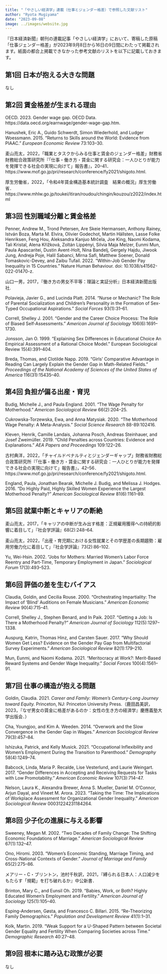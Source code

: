 ```yaml
---
title: "「やさしい経済学」連載（仕事とジェンダー格差）で参照した文献リスト"
author: "Ryota Mugiyama"
date: "2023-09-08"
image: ../images/website.jpg
---
```


『日本経済新聞』朝刊の連載記事「やさしい経済学」において、寄稿した原稿「仕事ジェンダー格差」が2023年9月8日から16日の9日間にわたって掲載されます。紙面の都合上掲載できなかった参考文献のリストを以下に記載しておきます。

## 第1回 日本が抱える大きな問題
なし

## 第2回 賃金格差が生まれる理由
OECD. 2023. Gender wage gap. OECD Data. https://data.oecd.org/earnwage/gender-wage-gap.htm.

Hanushek, Eric A., Guido Schwerdt, Simon Wiederhold, and Ludger Woessmann. 2015. "Returns to Skills around the World: Evidence from PIAAC." *European Economic Review* 73:103--30.

麦山亮太，2022，「職業とタスクからみる仕事と賃金のジェンダー格差」財務省財務総合政策研究所『「仕事・働き方・賃金に関する研究会：一人ひとりが能力を発揮できる社会の実現に向けて」報告書』，20--41．https://www.mof.go.jp/pri/research/conference/fy2021/shigoto.html.

厚生労働省，2022，「令和4年賃金構造基本統計調査　結果の概況」厚生労働省．https://www.mhlw.go.jp/toukei/itiran/roudou/chingin/kouzou/z2022/index.html


## 第3回 性別職域分離と賃金格差
Penner, Andrew M., Trond Petersen, Are Skeie Hermansen, Anthony Rainey, István Boza, Marta M. Elvira, Olivier Godechot, Martin Hällsten, Lasse Folke Henriksen, Feng Hou, Aleksandra Kanjuo Mrčela, Joe King, Naomi Kodama, Tali Kristal, Alena Křížková, Zoltán Lippényi, Silvia Maja Melzer, Eunmi Mun, Paula Apascaritei, Dustin Avent-Holt, Nina Bandelj, Gergely Hajdu, Jiwook Jung, Andreja Poje, Halil Sabanci, Mirna Safi, Matthew Soener, Donald Tomaskovic-Devey, and Zaibu Tufail. 2022. "Within-Job Gender Pay Inequality in 15 Countries." Nature Human Behaviour. doi: 10.1038/s41562-022-01470-z.

山口一男，2017，『働き方の男女不平等：理論と実証分析』日本経済新聞出版社.

Polavieja, Javier G., and Lucinda Platt. 2014. "Nurse or Mechanic? The Role of Parental Socialization and Children's Personality in the Formation of Sex-Typed Occupational Aspirations." *Social Forces* 93(1):31--61.

Correll, Shelley J. 2001. "Gender and the Career Choice Process: The Role of Biased Self‐Assessments." *American Journal of Sociology* 106(6):1691--1730.

Jonsson, Jan O. 1999. "Explaining Sex Differences in Educational Choice An Empirical Assessment of a Rational Choice Model." European Sociological Review 15(4):391--404.

Breda, Thomas, and Clotilde Napp. 2019. "Girls' Comparative Advantage in Reading Can Largely Explain the Gender Gap in Math-Related Fields." *Proceedings of the National Academy of Sciences of the United States of America* 116(31):15435--40.

## 第4回 負担が偏る出産・育児
Budig, Michelle J., and Paula England. 2001. "The Wage Penalty for Motherhood." *American Sociological Review* 66(2):204--25.

Cukrowska-Torzewska, Ewa, and Anna Matysiak. 2020. "The Motherhood Wage Penalty: A Meta-Analysis." *Social Science Research* 88-89:102416.

Kleven, Henrik, Camille Landais, Johanna Posch, Andreas Steinhauer, and Josef Zweimüller. 2019. "Child Penalties across Countries: Evidence and Explanations." *AEA Papers and Proceedings* 109:122--26.

古村典洋，2022，「チャイルドペナルティとジェンダーギャップ」財務省財務総合政策研究所『「仕事・働き方・賃金に関する研究会：一人ひとりが能力を発揮できる社会の実現に向けて」報告書』，42--56．https://www.mof.go.jp/pri/research/conference/fy2021/shigoto.html.

England, Paula, Jonathan Bearak, Michelle J. Budig, and Melissa J. Hodges. 2016. "Do Highly Paid, Highly Skilled Women Experience the Largest Motherhood Penalty?" *American Sociological Review* 81(6):1161--89.

## 第5回 就業中断とキャリアの断絶

麦山亮太，2017，「キャリアの中断が生み出す格差：正規雇用獲得への持続的影響に着目して」『社会学評論』68(2):248--64.

麦山亮太，2022，「出産・育児期における女性就業とその学歴差の長期趨勢：雇用労働力化に着目して」『社会学評論』73(2):86--102.

Yu, Wei-Hsin. 2002. "Jobs for Mothers: Married Women's Labor Force Reentry and Part-Time, Temporary Employment in Japan." *Sociological Forum* 17(3):493--523.

## 第6回 評価の差を生むバイアス

Claudia, Goldin, and Cecilia Rouse. 2000. "Orchestrating Impartiality: The Impact of ‘Blind' Auditions on Female Musicians." *American Economic Review* 90(4):715--41.

Correll, Shelley J., Stephen Benard, and In Paik. 2007. "Getting a Job: Is There a Motherhood Penalty?" *American Journal of Sociology* 112(5):1297--1338.

Auspurg, Katrin, Thomas Hinz, and Carsten Sauer. 2017. "Why Should Women Get Less? Evidence on the Gender Pay Gap from Multifactorial Survey Experiments." *American Sociological Review* 82(1):179--210.

Mun, Eunmi, and Naomi Kodama. 2021. "Meritocracy at Work?: Merit-Based Reward Systems and Gender Wage Inequality." *Social Forces* 100(4):1561--91.

## 第7回 仕事の構造が抱える問題

Goldin, Claudia. 2021. *Career and Family: Women's Century-Long Journey toward Equity.* Princeton, NJ: Princeton University Press.（鹿田昌美訳，2023，『なぜ男女の賃金に格差があるのか：女性の生き方の経済学』慶應義塾大学出版会．）

Cha, Youngjoo, and Kim A. Weeden. 2014. "Overwork and the Slow Convergence in the Gender Gap in Wages." *American Sociological Review* 79(3):457--84.

Ishizuka, Patrick, and Kelly Musick. 2021. "Occupational Inflexibility and Women's Employment During the Transition to Parenthood." *Demography* 58(4):1249--74.

Babcock, Linda, Maria P. Recalde, Lise Vesterlund, and Laurie Weingart. 2017. "Gender Differences in Accepting and Receiving Requests for Tasks with Low Promotability." *American Economic Review* 107(3):714--47.

Nelson, Laura K., Alexandra Brewer, Anna S. Mueller, Daniel M. O'Connor, Arjun Dayal, and Vineet M. Arora. 2023. "Taking the Time: The Implications of Workplace Assessment for Organizational Gender Inequality." *American Sociological Review* 00031224231184264.

## 第8回 少子化の進展に与える影響

Sweeney, Megan M. 2002. "Two Decades of Family Change: The Shifting Economic Foundations of Marriage." *American Sociological Review* 67(1):132--47.

Ono, Hiromi. 2003. "Women's Economic Standing, Marriage Timing, and Cross-National Contexts of Gender." *Journal of Marriage and Family* 65(2):275--86.

メアリー・C・ブリントン，池村千秋訳，2021，『縛られる日本人：人口減少をもたらす「規範」を打ち破れるか』中公新書．

Brinton, Mary C., and Eunsil Oh. 2019. "Babies, Work, or Both? Highly Educated Women's Employment and Fertility." *American Journal of Sociology* 125(1):105--40.

Esping-Andersen, Gøsta, and Francesco C. Billari. 2015. "Re-Theorizing Family Demographics." *Population and Development Review* 41(1):1--31.

Kolk, Martin. 2019. "Weak Support for a U-Shaped Pattern between Societal Gender Equality and Fertility When Comparing Societies across Time." *Demographic Research* 40:27--48.

## 第9回 根本に踏み込む政策が必要
なし